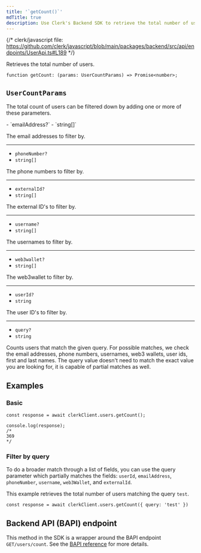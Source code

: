 ```yaml
---
title: '`getCount()`'
mdTitle: true
description: Use Clerk's Backend SDK to retrieve the total number of users.
---
```


{/* clerk/javascript file: https://github.com/clerk/javascript/blob/main/packages/backend/src/api/endpoints/UserApi.ts#L189 */}

Retrieves the total number of users.

```tsx {{ prettier: false }}
function getCount: (params: UserCountParams) => Promise<number>;
```

## `UserCountParams`

The total count of users can be filtered down by adding one or more of these parameters.

<Properties>
  - `emailAddress?`
  - `string[]`

  The email addresses to filter by.

  ---

  - `phoneNumber?`
  - `string[]`

  The phone numbers to filter by.

  ---

  - `externalId?`
  - `string[]`

  The external ID's to filter by.

  ---

  - `username?`
  - `string[]`

  The usernames to filter by.

  ---

  - `web3wallet?`
  - `string[]`

  The web3wallet to filter by.

  ---

  - `userId?`
  - `string`

  The user ID's to filter by.

  ---

  - `query?`
  - `string`

  Counts users that match the given query. For possible matches, we check the email addresses, phone numbers, usernames, web3 wallets, user ids, first and last names. The query value doesn't need to match the exact value you are looking for, it is capable of partial matches as well.
</Properties>

## Examples

### Basic

```tsx {{ prettier: false }}
const response = await clerkClient.users.getCount();

console.log(response);
/*
369
*/
```

### Filter by query

To do a broader match through a list of fields, you can use the query parameter which partially matches the fields: `userId`, `emailAddress`, `phoneNumber`, `username`, `web3Wallet`, and `externalId`.

This example retrieves the total number of users matching the query `test`.

```tsx {{ prettier: false }}
const response = await clerkClient.users.getCount({ query: 'test' })
```

## Backend API (BAPI) endpoint

This method in the SDK is a wrapper around the BAPI endpoint `GET/users/count`. See the [BAPI reference](https://clerk.com/docs/reference/backend-api/tag/Users#operation/GetUsersCount) for more details.
